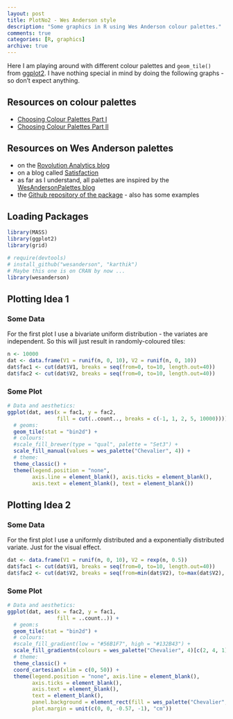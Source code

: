 ```yaml
---
layout: post
title: PlotNo2 - Wes Anderson style
description: "Some graphics in R using Wes Anderson colour palettes."
comments: true
categories: [R, graphics]
archive: true
---
```


Here I am playing around with different colour palettes and `geom_tile()` from [ggplot2](http://ggplot2.org/). I have nothing special in mind by doing the following graphs - so don't expect anything.

## Resources on colour palettes

  - [Choosing Colour Palettes Part I](http://blog.ggplot2.org/post/23995319650/choosing-colour-palettes-part-i-introduction)
  - [Choosing Colour Palettes Part II](httphttp://blog.ggplot2.org/post/24607351280/choosing-colour-palettes-part-ii-educated-choices)

## Resources on Wes Anderson palettes

  *  on the [Rovolution Analytics blog](http://blog.revolutionanalytics.com/2014/03/give-your-r-charts-that-wes-anderson-style.html)  
  *  on a blog called [Satisfaction](http://statisfaction.wordpress.com/2014/03/31/moustache-target-distribution-and-wes-anderson/)  
  *  as far as I understand, all palettes are inspired by the [WesAndersonPalettes blog](http://wesandersonpalettes.tumblr.com/)  
  *  the [Github repository of the package](https://github.com/karthik/wesanderson) - also has some examples


## Loading Packages

```r
library(MASS)
library(ggplot2)
library(grid)

# require(devtools)
# install_github("wesanderson", "karthik")
# Maybe this one is on CRAN by now ...
library(wesanderson)

```

## Plotting Idea 1

### Some Data

For the first plot I use a bivariate uniform distribution - the variates are independent. So this will just result in randomly-coloured tiles:

```r
n <- 10000
dat <- data.frame(V1 = runif(n, 0, 10), V2 = runif(n, 0, 10))
dat$fac1 <- cut(dat$V1, breaks = seq(from=0, to=10, length.out=40))
dat$fac2 <- cut(dat$V2, breaks = seq(from=0, to=10, length.out=40))
```

### Some Plot

```r
# Data and aesthetics:
ggplot(dat, aes(x = fac1, y = fac2,
                fill = cut(..count.., breaks = c(-1, 1, 2, 5, 10000)))) +
  # geoms:
  geom_tile(stat = "bin2d") +
  # colours:
  #scale_fill_brewer(type = "qual", palette = "Set3") +
  scale_fill_manual(values = wes_palette("Chevalier", 4)) +
  # theme:
  theme_classic() +
  theme(legend.position = "none",
        axis.line = element_blank(), axis.ticks = element_blank(),
        axis.text = element_blank(), text = element_blank())

```

## Plotting Idea 2

### Some Data

For the first plot I use a uniformly distributed and a exponentially distributed variate. Just for the visual effect.

```r
dat <- data.frame(V1 = runif(n, 0, 10), V2 = rexp(n, 0.5))
dat$fac1 <- cut(dat$V1, breaks = seq(from=0, to=10, length.out=40))
dat$fac2 <- cut(dat$V2, breaks = seq(from=min(dat$V2), to=max(dat$V2), length.out=100))
```

### Some Plot
```r
# Data and aesthetics:
ggplot(dat, aes(x = fac2, y = fac1,
                fill = ..count..)) +
  # geom:s
  geom_tile(stat = "bin2d") +
  # colours:
  #scale_fill_gradient(low = "#56B1F7", high = "#132B43") +
  scale_fill_gradientn(colours = wes_palette("Chevalier", 4)[c(2, 4, 1)]) +
  # theme:
  theme_classic() +
  coord_cartesian(xlim = c(0, 50)) +
  theme(legend.position = "none", axis.line = element_blank(),
        axis.ticks = element_blank(),
        axis.text = element_blank(),
        text = element_blank(),
        panel.background = element_rect(fill = wes_palette("Chevalier", 4)[3]),
        plot.margin = unit(c(0, 0, -0.57, -1), "cm"))
```

